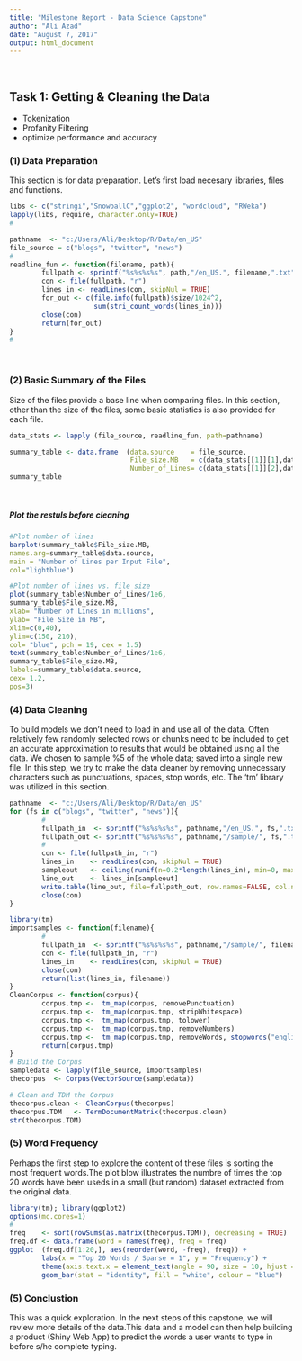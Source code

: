 ---
title: "Milestone Report - Data Science Capstone"
author: "Ali Azad"
date: "August 7, 2017"
output: html_document
---
$~$

## Task 1: Getting & Cleaning the Data
- Tokenization
- Profanity Filtering
- optimize performance and accuracy
        
### (1) Data Preparation
This section is for data preparation. Let's first load necesary libraries, files and functions.

```{r, cache=TRUE, warning=FALSE, message=FALSE, prompt=FALSE, results="hide"}
libs <- c("stringi","SnowballC","ggplot2", "wordcloud", "RWeka")
lapply(libs, require, character.only=TRUE)
#
```

```{r, cache=TRUE, warning=FALSE, message=FALSE, prompt=FALSE, results="hide"}
pathname  <- "c:/Users/Ali/Desktop/R/Data/en_US"
file_source = c("blogs", "twitter", "news")
#
readline_fun <- function(filename, path){
        fullpath <- sprintf("%s%s%s%s", path,"/en_US.", filename,".txt")
        con <- file(fullpath, "r")
        lines_in <- readLines(con, skipNul = TRUE)
        for_out <- c(file.info(fullpath)$size/1024^2,
                     sum(stri_count_words(lines_in)))
        close(con)
        return(for_out)
}
#
```
$~$

### (2) Basic Summary of the Files
Size of the files provide a base line when comparing files. In this section, other than the size of the files, some basic statistics is also provided for each file.

```{r, cache=TRUE, warning=FALSE, message=FALSE, prompt=FALSE, results="hide"}
data_stats <- lapply (file_source, readline_fun, path=pathname)
```


```{r, cache=TRUE, warning=FALSE, message=FALSE}
summary_table <- data.frame  (data.source    = file_source,
                              File_size.MB   = c(data_stats[[1]][1],data_stats[[2]][1],data_stats[[3]][1]),
                              Number_of_Lines= c(data_stats[[1]][2],data_stats[[2]][2],data_stats[[3]][2]))
summary_table
```
$~$

##### Plot the restuls before cleaning

```{r, cache=TRUE, warning=TRUE}
#Plot number of lines 
barplot(summary_table$File_size.MB, 
names.arg=summary_table$data.source,
main = "Number of Lines per Input File",
col="lightblue")

#Plot number of lines vs. file size
plot(summary_table$Number_of_Lines/1e6, 
summary_table$File_size.MB,
xlab= "Number of Lines in millions",
ylab= "File Size in MB",
xlim=c(0,40),
ylim=c(150, 210),
col= "blue", pch = 19, cex = 1.5)
text(summary_table$Number_of_Lines/1e6, 
summary_table$File_size.MB, 
labels=summary_table$data.source, 
cex= 1.2, 
pos=3)
```


### (4) Data Cleaning
To build models we don't need to load in and use all of the data. Often relatively few randomly selected rows or chunks need to be included to get an accurate approximation to results that would be obtained using all the data. We chosen to sample %5 of the whole data; saved into a single new file.
In this step, we try to make the data cleaner by removing unnecessary characters such as punctuations, spaces, stop words, etc.
The 'tm' library was utilized in this section.

```{r Truncate_Sample_Data, cache=TRUE, warning=FALSE, message=FALSE, prompt=FALSE, results="hide"}
pathname  <- "c:/Users/Ali/Desktop/R/Data/en_US"
for (fs in c("blogs", "twitter", "news")){
        #
        fullpath_in  <- sprintf("%s%s%s%s", pathname,"/en_US.", fs,".txt")
        fullpath_out <- sprintf("%s%s%s%s", pathname,"/sample/", fs,".txt")
        #
        con <- file(fullpath_in, "r")
        lines_in    <- readLines(con, skipNul = TRUE)
        sampleout   <- ceiling(runif(n=0.2*length(lines_in), min=0, max=length(lines_in)))
        line_out    <- lines_in[sampleout]
        write.table(line_out, file=fullpath_out, row.names=FALSE, col.names=FALSE)
        close(con)
}
```


```{r Data_Cleaning, cache=TRUE}
library(tm)
importsamples <- function(filename){
        #
        fullpath_in  <- sprintf("%s%s%s%s", pathname,"/sample/", filename,".txt")
        con <- file(fullpath_in, "r")
        lines_in    <- readLines(con, skipNul = TRUE)
        close(con)
        return(list(lines_in, filename))
}
CleanCorpus <- function(corpus){
        corpus.tmp <-  tm_map(corpus, removePunctuation)
        corpus.tmp <-  tm_map(corpus.tmp, stripWhitespace)
        corpus.tmp <-  tm_map(corpus.tmp, tolower)
        corpus.tmp <-  tm_map(corpus.tmp, removeNumbers)
        corpus.tmp <-  tm_map(corpus.tmp, removeWords, stopwords("english"))
        return(corpus.tmp)
}
# Build the Corpus
sampledata <- lapply(file_source, importsamples)
thecorpus  <- Corpus(VectorSource(sampledata))

# Clean and TDM the Corpus
thecorpus.clean <- CleanCorpus(thecorpus)
thecorpus.TDM   <- TermDocumentMatrix(thecorpus.clean)
str(thecorpus.TDM)
```

### (5) Word Frequency
Perhaps the first step to explore the content of these files is sorting the most frequent words.The plot blow illustrates the numbre of times the top 20 words have been useds in a small (but random) dataset extracted from the original data.

```{r, cache=TRUE}
library(tm); library(ggplot2)
options(mc.cores=1)
#
freq    <- sort(rowSums(as.matrix(thecorpus.TDM)), decreasing = TRUE)
freq.df <- data.frame(word = names(freq), freq = freq)
ggplot  (freq.df[1:20,], aes(reorder(word, -freq), freq)) +
        labs(x = "Top 20 Words / Sparse = 1", y = "Frequency") +
        theme(axis.text.x = element_text(angle = 90, size = 10, hjust = 1))+
        geom_bar(stat = "identity", fill = "white", colour = "blue")
```

### (5) Conclustion
This was a quick exploration. In the next steps of this capstone, we will review more details of the data.This data and a model can then help building a product (Shiny Web App) to predict the words a user wants to type in before s/he complete typing.

